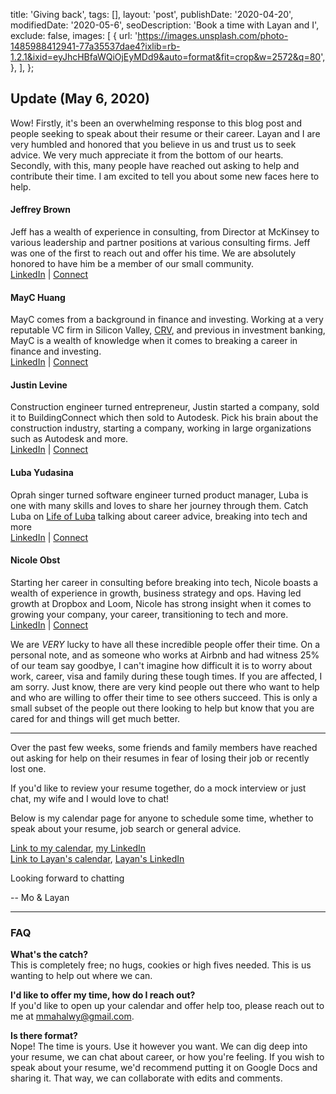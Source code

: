 
  title: 'Giving back',
  tags: [],
  layout: 'post',
  publishDate: '2020-04-20',
  modifiedDate: '2020-05-6',
  seoDescription: 'Book a time with Layan and I',
  exclude: false,
  images: [
    {
      url:
        'https://images.unsplash.com/photo-1485988412941-77a35537dae4?ixlib=rb-1.2.1&ixid=eyJhcHBfaWQiOjEyMDd9&auto=format&fit=crop&w=2572&q=80',
    },
  ],
};

<BlogMeta meta={meta} />

## Update (May 6, 2020)

Wow! Firstly, it's been an overwhelming response to this blog post and people seeking to speak about their resume or their career. Layan and I are very humbled and honored that you
believe in us and trust us to seek advice. We very much appreciate it from the bottom of our hearts. Secondly, with this, many people have reached out asking to help and contribute their
time. I am excited to tell you about some new faces here to help.

#### Jeffrey Brown

Jeff has a wealth of experience in consulting, from Director at McKinsey to various leadership and partner positions at various consulting firms. Jeff was one of the first to reach out
and offer his time. We are absolutely honored to have him be a member of our small community.<br />
[LinkedIn](https://www.linkedin.com/in/jsbrown1979/) | [Connect](mailto:Jeff@kuringgai-ridge.com)

#### MayC Huang

MayC comes from a background in finance and investing. Working at a very reputable VC firm in Silicon Valley, [CRV](https://www.crv.com/), and previous in investment banking, MayC is a wealth of knowledge
when it comes to breaking a career in finance and investing.<br />
[LinkedIn](https://www.linkedin.com/in/maychuang/) | [Connect](TBD)

#### Justin Levine

Construction engineer turned entrepreneur, Justin started a company, sold it to BuildingConnect which then sold to Autodesk. Pick his brain about the construction industry, starting a company, working in large
organizations such as Autodesk and more.<br />
[LinkedIn](https://www.linkedin.com/in/justindlevine29/) | [Connect](mailto:justin@jdlevine.com)

#### Luba Yudasina

Oprah singer turned software engineer turned product manager, Luba is one with many skills and loves to share her journey through them. Catch Luba on [Life of Luba](https://www.youtube.com/channel/UCgzKCeDYLRzPhQ64R6AKyBQ) talking
about career advice, breaking into tech and more<br />
[LinkedIn](https://www.linkedin.com/in/yudasinal/) | [Connect](TBD)

#### Nicole Obst

Starting her career in consulting before breaking into tech, Nicole boasts a wealth of experience in growth, business strategy and ops. Having led growth at Dropbox and Loom, Nicole has strong insight when it comes
to growing your company, your career, transitioning to tech and more.<br />
[LinkedIn](https://www.linkedin.com/in/nicole-obst/) | [Connect](http://calendly.com/nicole-obst)

We are _VERY_ lucky to have all these incredible people offer their time. On a personal note, and as someone who works at Airbnb and had witness 25% of our team say goodbye, I can't imagine how difficult it is to worry about work,
career, visa and family during these tough times. If you are affected, I am sorry. Just know, there are very kind people out there who want to help and who are willing to offer their time to see others succeed. This is only a small subset
of the people out there looking to help but know that you are cared for and things will get much better.

<Spacing my={32}>
  <hr />
</Spacing>

Over the past few weeks, some friends and family members have reached out asking for help on their resumes in fear of losing their job or recently lost one.

If you'd like to review your resume together, do a mock interview or just chat, my wife and I would love to chat!

Below is my calendar page for anyone to schedule some time, whether to speak about your resume, job search or general advice.

[Link to my calendar](https://x.ai/calendar/mmahalwy/resume), [my LinkedIn](http://linkedin.com/in/mmahalwy) <br />
[Link to Layan's calendar](https://X.ai/calendar/layankutob-801), [Layan's LinkedIn](https://www.linkedin.com/in/layan-kutob-1a05a521/)

Looking forward to chatting

-- Mo & Layan

<Spacing my={32}>
  <hr />
</Spacing>

### FAQ

**What's the catch?**<br />
This is completely free; no hugs, cookies or high fives needed. This is us wanting to help out where we can.

**I'd like to offer my time, how do I reach out?**<br />
If you'd like to open up your calendar and offer help too, please reach out to me at [mmahalwy@gmail.com](mailto:mmahalwy@gmail.com).

**Is there format?**<br />
Nope! The time is yours. Use it however you want. We can dig deep into your resume, we can chat about career, or how you're feeling.
If you wish to speak about your resume, we'd recommend putting it on Google Docs and sharing it. That way, we can collaborate with
edits and comments.
